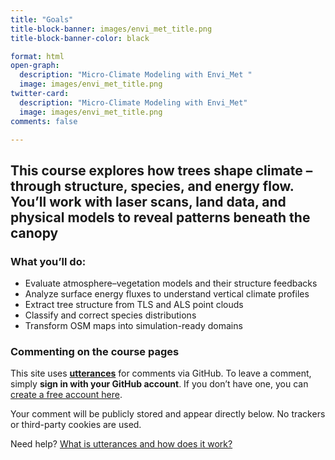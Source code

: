 ```yaml
---
title: "Goals"
title-block-banner: images/envi_met_title.png
title-block-banner-color: black

format: html
open-graph:
  description: "Micro-Climate Modeling with Envi_Met "
  image: images/envi_met_title.png
twitter-card:
  description: "Micro-Climate Modeling with Envi_Met"
  image: images/envi_met_title.png
comments: false

---
```


## This course explores how trees shape climate – through structure, species, and energy flow. You’ll work with laser scans, land data, and physical models to reveal patterns beneath the canopy

### What you’ll do:

 -  Evaluate atmosphere–vegetation models and their structure feedbacks
 -  Analyze surface energy fluxes to understand vertical climate profiles
 -  Extract tree structure from TLS and ALS point clouds
 -  Classify and correct species distributions
 -  Transform OSM maps into simulation-ready domains



### Commenting on the course pages

This site uses [**utterances**](https://utteranc.es/) for comments via GitHub. To leave a comment, simply **sign in with your GitHub account**. If you don’t have one, you can [create a free account here](https://github.com/signup).

Your comment will be publicly stored and appear directly below. No trackers or third-party cookies are used.

Need help? [What is utterances and how does it work?](https://utteranc.es/)
